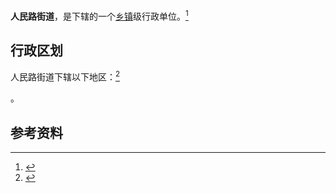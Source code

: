 {{中国乡级行政区|62/04/02/001/000}}

'''人民路街道'''，是{{PRC admin/fullname|62/04/02/001/000|3}}下辖的一个[[乡镇|乡镇]]级行政单位。<ref>{{PRC admin/ref sgc|{{PRC admin/parent|62/04/02/001/000}}}}</ref>

== 行政区划 ==

人民路街道下辖以下地区：<ref>{{PRC admin/ref sgc|62/04/02/001/000}}</ref>

{{PRC admin/children|62/04/02/001/000}}。

== 参考资料 ==

{{reflist}}

{{行政区划小作品}}
{{PRC admin/navcat|62/04/02/001/000}}